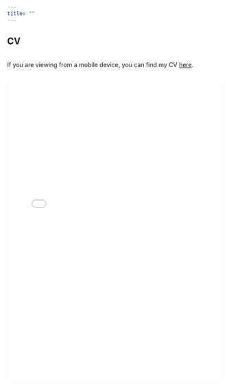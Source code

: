 ```yaml
---
title: ""
---
```


## CV

<br> If you are viewing from a mobile device, you can find my CV [here](https://shawnmazdey.github.io/CV/Mazdeyasnan_Shawn_CV.pdf). <br> <br>

<center>

<embed src="CV/Mazdeyasnan_Shawn_CV.pdf" width="100%" height="700px"/>

</center>

